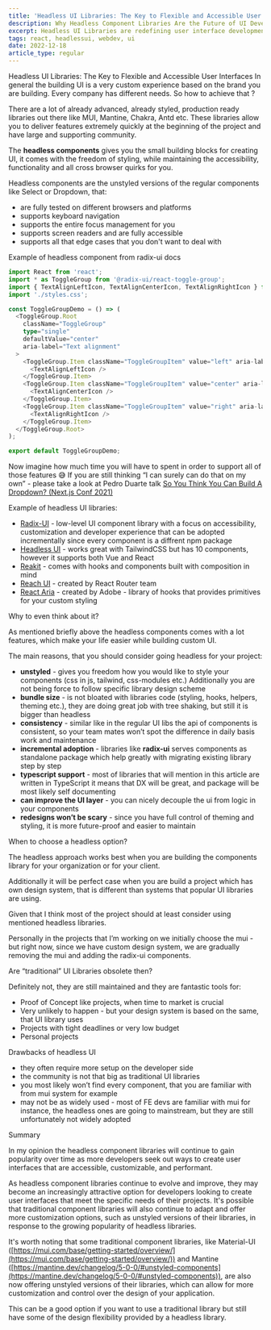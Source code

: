```yaml
---
title: 'Headless UI Libraries: The Key to Flexible and Accessible User Interfaces'
description: Why Headless Component Libraries Are the Future of UI Development
excerpt: Headless UI Libraries are redefining user interface development with their flexibility and focus on accessibility. This article delves into how these libraries work, their benefits in modern web development, and why they are becoming a go-to solution for inclusive and adaptable UIs.
tags: react, headlessui, webdev, ui
date: 2022-12-18
article_type: regular
---
```



<ArticleWrapper>
<ArticleHeader>
<Heading tag='h1'>Headless UI Libraries: The Key to Flexible and Accessible User Interfaces</Heading>
</ArticleHeader>

<ArticleContent>
In general the building UI is a very custom experience based on the brand you are building. Every company has different needs. So how to achieve that ?

There are a lot of already advanced, already styled, production ready libraries out there like MUI, Mantine, Chakra, Antd etc. These libraries allow you to deliver features extremely quickly at the beginning of the project and have large and supporting community. 

The **headless components** gives you the small building blocks for creating UI, it comes with the freedom of styling, while maintaining the accessibility, functionality and all cross browser quirks for you.

Headless components are the unstyled versions of the regular components like Select or Dropdown, that:

- are fully tested on different browsers and platforms
- supports keyboard navigation
- supports the entire focus management for you
- supports screen readers and are fully accessible
- supports all that edge cases that you don't want to deal with

Example of headless component from radix-ui docs

```typescript
import React from 'react';
import * as ToggleGroup from '@radix-ui/react-toggle-group';
import { TextAlignLeftIcon, TextAlignCenterIcon, TextAlignRightIcon } from '@radix-ui/react-icons';
import './styles.css';

const ToggleGroupDemo = () => (
  <ToggleGroup.Root
    className="ToggleGroup"
    type="single"
    defaultValue="center"
    aria-label="Text alignment"
  >
    <ToggleGroup.Item className="ToggleGroupItem" value="left" aria-label="Left aligned">
      <TextAlignLeftIcon />
    </ToggleGroup.Item>
    <ToggleGroup.Item className="ToggleGroupItem" value="center" aria-label="Center aligned">
      <TextAlignCenterIcon />
    </ToggleGroup.Item>
    <ToggleGroup.Item className="ToggleGroupItem" value="right" aria-label="Right aligned">
      <TextAlignRightIcon />
    </ToggleGroup.Item>
  </ToggleGroup.Root>
);

export default ToggleGroupDemo;
```

Now imagine how much time you will have to spent in order to support all of those features 😅 If you are still thinking “I can surely can do that on my own” - please take a look at Pedro Duarte talk [So You Think You Can Build A Dropdown? (Next.js Conf 2021)](https://www.youtube.com/watch?v=pcMYcjtWwVI)

Example of headless UI libraries:

- [Radix-UI](https://www.radix-ui.com/) - low-level UI component library with a focus on accessibility, customization and developer experience that can be adopted incrementally since every component is a diffrent npm package
- [Headless UI](https://headlessui.com/) - works great with TailwindCSS but has 10 components, however it supports both Vue and React
- [Reakit](https://reakit.io/docs/get-started/) - comes with hooks and components built with composition in mind
- [Reach UI](https://reach.tech/) - created by React Router team
- [React Aria](https://react-spectrum.adobe.com/react-aria/index.html) - created by Adobe - library of hooks that provides primitives for your custom styling

<Heading tag='h2' id='why-to-think-about-it'>Why to even think about it?</Heading>

As mentioned briefly above the headless components comes with a lot features, which make your life easier while building custom UI. 

The main reasons, that you should consider going headless for your project:

- **unstyled** - gives you freedom how you would like to style your components (css in js, tailwind, css-modules etc.) Additionally you are not being force to follow specific library design scheme
- **bundle size** - is not bloated with libraries code (styling, hooks, helpers, theming etc.), they are doing great job with tree shaking, but still it is bigger than headless
- **consistency** - similar like in the regular UI libs the api of components is consistent, so your team mates won’t spot the difference in daily basis work and maintenance
- **incremental adoption** - libraries like **radix-ui** serves components as standalone package which help greatly with migrating existing library step by step
- **typescript support** - most of libraries that will mention in this article are written in TypeScript it means that DX will be great, and package will be most likely self documenting
- **can improve the UI layer** - you can nicely decouple the ui from logic in your components
- **redesigns won’t be scary** - since you have full control of theming and styling, it is more future-proof and easier to maintain

<Heading tag='h2' id='when-to-choose-headless-option'>When to choose a headless option?</Heading>

The headless approach works best when you are building the components library for your organization or for your client. 

Additionally it will be perfect case when you are build a project which has own design system, that is different than systems that popular UI libraries are using.

Given that I think most of the project should at least consider using mentioned headless libraries. 

Personally in the projects that I’m working on we initially choose the mui - but right now, since we have custom design system, we are gradually removing the mui and adding the radix-ui components.

<Heading tag='h2' id='are-traditional-ui-libraries-obsolete'>Are “traditional” UI Libraries obsolete then?</Heading>

Definitely not, they are still maintained and they are fantastic tools for:

- Proof of Concept like projects, when time to market is crucial
- Very unlikely to happen - but your design system is based on the same, that UI library uses
- Projects with tight deadlines or very low budget
- Personal projects

<Heading tag='h2' id='drawbacks-of-headless-ui'>Drawbacks of headless UI</Heading>

- they often require more setup on the developer side
- the community is not that big as traditional UI libraries
- you most likely won’t find every component, that you are familiar with from mui system for example
- may not be as widely used - most of FE devs are familiar with mui for instance, the headless ones are going to mainstream, but they are still unfortunately not widely adopted

<Heading tag='h2' id='summary'>Summary</Heading>

In my opinion the headless component libraries will continue to gain popularity over time as more developers seek out ways to create user interfaces that are accessible, customizable, and performant.

As headless component libraries continue to evolve and improve, they may become an increasingly attractive option for developers looking to create user interfaces that meet the specific needs of their projects. It's possible that traditional component libraries will also continue to adapt and offer more customization options, such as unstyled versions of their libraries, in response to the growing popularity of headless libraries.

It's worth noting that some traditional component libraries, like Material-UI ([https://mui.com/base/getting-started/overview/](https://mui.com/base/getting-started/overview/)) and Mantine ([https://mantine.dev/changelog/5-0-0/#unstyled-components](https://mantine.dev/changelog/5-0-0/#unstyled-components)), are also now offering unstyled versions of their libraries, which can allow for more customization and control over the design of your application. 

This can be a good option if you want to use a traditional library but still have some of the design flexibility provided by a headless library.

</ArticleContent>

</ArticleWrapper>